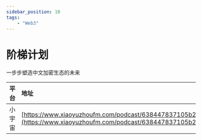 ---
sidebar_position: 10
tags:
    - "Web3"
---

# 阶梯计划

一步步塑造中文加密生态的未来

| 平台 | 地址 |
|:--|:----|
| 小宇宙 | [https://www.xiaoyuzhoufm.com/podcast/638447837105b234344c11f2](https://www.xiaoyuzhoufm.com/podcast/638447837105b234344c11f2) |
